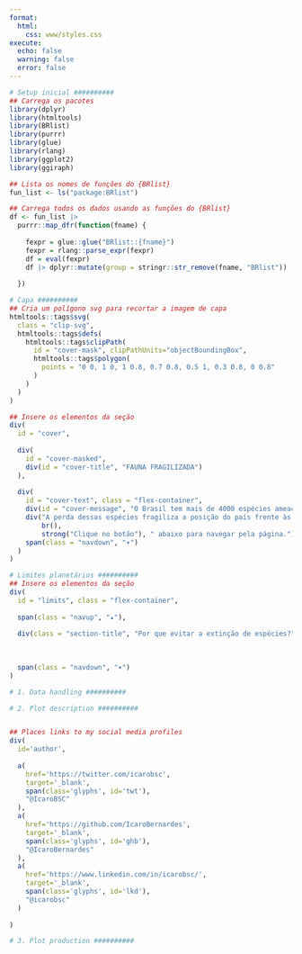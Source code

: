 ```yaml
---
format:
  html:
    css: www/styles.css
execute:
  echo: false
  warning: false
  error: false
---
```


<!-- Links the page to the chosen (Google Fonts) -->
<head>
<link rel="preconnect" href="https://fonts.googleapis.com">
<link rel="preconnect" href="https://fonts.gstatic.com" crossorigin>
<link href="https://fonts.googleapis.com/css2?family=Dosis:wght@400;700&display=swap" rel="stylesheet">
</head>

<!-- Connects to the slim version of JQuery through their CDN -->
<script src="https://code.jquery.com/jquery-3.6.4.min.js" integrity="sha256-oP6HI9z1XaZNBrJURtCoUT5SUnxFr8s3BzRl+cbzUq8=" crossorigin="anonymous"></script>

<!-- Links to the min version of Anime -->
<script src="www/js/anime.min.js"></script>

<!-- Binds clicking on the navigation buttons
to scrolling behaviour on the page -->
<script src="www/js/navigator.js"></script>

<!-- Binds animations to elements of the page -->
<script src="www/js/animation.js"></script>

```r

# Setup inicial ##########
## Carrega os pacotes
library(dplyr)
library(htmltools)
library(BRlist)
library(purrr)
library(glue)
library(rlang)
library(ggplot2)
library(ggiraph)

## Lista os nomes de funções do {BRlist}
fun_list <- ls("package:BRlist")

## Carrega todos os dados usando as funções do {BRlist}
df <- fun_list |> 
  purrr::map_dfr(function(fname) {
    
    fexpr = glue::glue("BRlist::{fname}")
    fexpr = rlang::parse_expr(fexpr)
    df = eval(fexpr)
    df |> dplyr::mutate(group = stringr::str_remove(fname, "BRlist"))
    
  })

```

```r

# Capa ##########
## Cria um polígono svg para recortar a imagem de capa
htmltools::tags$svg(
  class = "clip-svg",
  htmltools::tags$defs(
    htmltools::tags$clipPath(
      id = "cover-mask", clipPathUnits="objectBoundingBox",
      htmltools::tags$polygon(
        points = "0 0, 1 0, 1 0.8, 0.7 0.8, 0.5 1, 0.3 0.8, 0 0.8"
      )
    )
  )
)

## Insere os elementos da seção
div(
  id = "cover",
  
  div(
    id = "cover-masked",
    div(id = "cover-title", "FAUNA FRAGILIZADA")
  ),
  
  div(
    id = "cover-text", class = "flex-container",
    div(id = "cover-message", "O Brasil tem mais de 4000 espécies ameaçadas de extinção."),
    div("A perda dessas espécies fragiliza a posição do país frente às mudanças climáticas do Antropoceno.",
        br(),
        strong("Clique no botão"), " abaixo para navegar pela página."),
    span(class = "navdown", "▾")
  )
)

```


```r

# Limites planetários ##########
## Insere os elementos da seção
div(
  id = "limits", class = "flex-container",
  
  span(class = "navup", "▴"),
  
  div(class = "section-title", "Por que evitar a extinção de espécies?"),
  
  
  
  span(class = "navdown", "▾")
)

```


```r

# 1. Data handling ##########


```









```r

# 2. Plot description ##########


## Places links to my social media profiles
div(
  id='author',
  
  a(
    href='https://twitter.com/icarobsc',
    target='_blank',
    span(class='glyphs', id='twt'),
    "@IcaroBSC"
  ),
  a(
    href='https://github.com/IcaroBernardes',
    target='_blank',
    span(class='glyphs', id='ghb'),
    "@IcaroBernardes"
  ),
  a(
    href='https://www.linkedin.com/in/icarobsc/',
    target='_blank',
    span(class='glyphs', id='lkd'),
    "@icarobsc"
  )
  
)


```


```r

# 3. Plot production ##########


```
